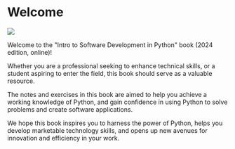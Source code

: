 
# Welcome {.unnumbered}

![](./images/python-banner.jpeg){fig-align="center" fig-alt="Intro to Software Development in Python (banner image)"}

Welcome to the \"Intro to Software Development in Python\" book (2024 edition, online)!


Whether you are a professional seeking to enhance technical skills, or a student aspiring to enter the field, this book should serve as a valuable resource.

The notes and exercises in this book are aimed to help you achieve a working knowledge of Python, and gain confidence in using Python to solve problems and create software applications.

We hope this book inspires you to harness the power of Python, helps you develop marketable technology skills, and opens up new avenues for innovation and efficiency in your work.
